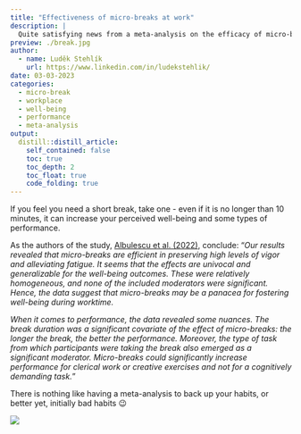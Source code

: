 ```yaml
---
title: "Effectiveness of micro-breaks at work"
description: |
  Quite satisfying news from a meta-analysis on the efficacy of micro-breaks for increasing well-being and performance in the workplace.
preview: ./break.jpg
author:
  - name: Luděk Stehlík
    url: https://www.linkedin.com/in/ludekstehlik/
date: 03-03-2023
categories:
  - micro-break
  - workplace
  - well-being
  - performance
  - meta-analysis
output:
  distill::distill_article:
    self_contained: false
    toc: true
    toc_depth: 2
    toc_float: true
    code_folding: true
---
```


If you feel you need a short break, take one - even if it is no longer than 10 minutes, it can increase your perceived well-being and some types of performance.

As the authors of the study, [Albulescu et al. (2022)](https://www.ncbi.nlm.nih.gov/pmc/articles/PMC9432722/#!po=23.4300), conclude: “*Our results revealed that micro-breaks are efficient in preserving high levels of vigor and alleviating fatigue. It seems that the effects are univocal and generalizable for the well-being outcomes. These were relatively homogeneous, and none of the included moderators were significant. Hence, the data suggest that micro-breaks may be a panacea for fostering well-being during worktime.*

*When it comes to performance, the data revealed some nuances. The break duration was a significant covariate of the effect of micro-breaks: the longer the break, the better the performance. Moreover, the type of task from which participants were taking the break also emerged as a significant moderator. Micro-breaks could significantly increase performance for clerical work or creative exercises and not for a cognitively demanding task.*”

There is nothing like having a meta-analysis to back up your habits, or better yet, initially bad habits 😉

<img src="./plots.png"> 